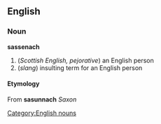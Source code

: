 ==English==
=== Noun ===
[[Category:English nouns]]
'''sassenach'''
#(''Scottish English, pejorative'') an English person
#(''slang'') insulting term for an English person
==== Etymology ====
From {{Gael.}} '''sasunnach''' ''Saxon''